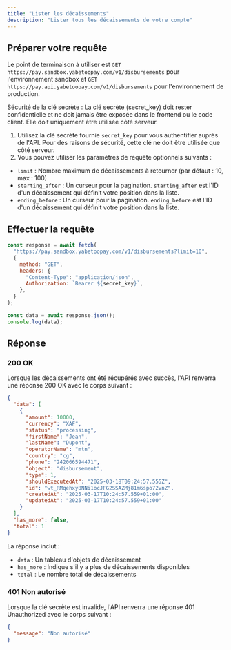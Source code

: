 ```yaml
---
title: "Lister les décaissements"
description: "Lister tous les décaissements de votre compte"
---
```


## Préparer votre requête

Le point de terminaison à utiliser est `GET https://pay.sandbox.yabetoopay.com/v1/disbursements` pour l'environnement sandbox et `GET https://pay.api.yabetoopay.com/v1/disbursements` pour l'environnement de production.

<Note>
  Sécurité de la clé secrète : La clé secrète (secret_key) doit rester confidentielle et
  ne doit jamais être exposée dans le frontend ou le code client. Elle doit uniquement être utilisée
  côté serveur.
</Note>

1. Utilisez la clé secrète fournie `secret_key` pour vous authentifier auprès de l'API. Pour des raisons de sécurité, cette clé ne doit être utilisée que côté serveur.
2. Vous pouvez utiliser les paramètres de requête optionnels suivants :

- `limit` : Nombre maximum de décaissements à retourner (par défaut : 10, max : 100)
- `starting_after` : Un curseur pour la pagination. `starting_after` est l'ID d'un décaissement qui définit votre position dans la liste.
- `ending_before` : Un curseur pour la pagination. `ending_before` est l'ID d'un décaissement qui définit votre position dans la liste.

## Effectuer la requête

```javascript
const response = await fetch(
  "https://pay.sandbox.yabetoopay.com/v1/disbursements?limit=10",
  {
    method: "GET",
    headers: {
      "Content-Type": "application/json",
      Authorization: `Bearer ${secret_key}`,
    },
  }
);

const data = await response.json();
console.log(data);
```

## Réponse

### 200 OK

Lorsque les décaissements ont été récupérés avec succès, l'API renverra une réponse 200 OK avec le corps suivant :

```json
{
  "data": [
    {
      "amount": 10000,
      "currency": "XAF",
      "status": "processing",
      "firstName": "Jean",
      "lastName": "Dupont",
      "operatorName": "mtn",
      "country": "cg",
      "phone": "242066594471",
      "object": "disbursement",
      "type": 1,
      "shouldExecutedAt": "2025-03-18T09:24:57.555Z",
      "id": "wt_RMqehxy8NNi1ocJFG2SSAZMj81m6spo72vnZ",
      "createdAt": "2025-03-17T10:24:57.559+01:00",
      "updatedAt": "2025-03-17T10:24:57.559+01:00"
    }
  ],
  "has_more": false,
  "total": 1
}
```

La réponse inclut :
- `data` : Un tableau d'objets de décaissement
- `has_more` : Indique s'il y a plus de décaissements disponibles
- `total` : Le nombre total de décaissements

### 401 Non autorisé

Lorsque la clé secrète est invalide, l'API renverra une réponse 401 Unauthorized avec le corps suivant :

```json
{
  "message": "Non autorisé"
}
```
